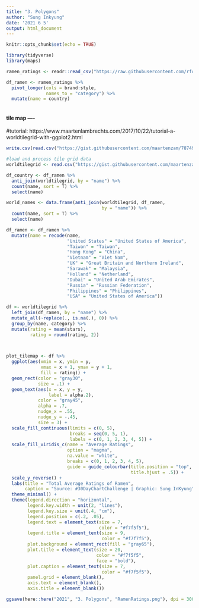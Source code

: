 ```yaml
---
title: "3. Polygons"
author: "Sung Inkyung"
date: '2021 6 5'
output: html_document
---
```


```r
knitr::opts_chunk$set(echo = TRUE)
```

```r
library(tidyverse)
library(maps)
```


```r
ramen_ratings <- readr::read_csv("https://raw.githubusercontent.com/rfordatascience/tidytuesday/master/data/2019/2019-06-04/ramen_ratings.csv")
```


```r
df_ramen <- ramen_ratings %>% 
  pivot_longer(cols = brand:style,
               names_to = "category") %>% 
  mutate(name = country)
  
```

#### tile map ----
#tutorial: https://www.maartenlambrechts.com/2017/10/22/tutorial-a-worldtilegrid-with-ggplot2.html
```r

write.csv(read.csv("https://gist.githubusercontent.com/maartenzam/787498bbc07ae06b637447dbd430ea0a/raw/9a9dafafb44d8990f85243a9c7ca349acd3a0d07/worldtilegrid.csv"), "worldtilegrid.csv")

#load and process tile grid data
worldtilegrid <- read.csv("https://gist.githubusercontent.com/maartenzam/787498bbc07ae06b637447dbd430ea0a/raw/9a9dafafb44d8990f85243a9c7ca349acd3a0d07/worldtilegrid.csv") 

```


```r
df_country <- df_ramen %>% 
  anti_join(worldtilegrid, by = "name") %>% 
  count(name, sort = T) %>% 
  select(name)

world_names <- data.frame(anti_join(worldtilegrid, df_ramen,
                                    by = "name")) %>% 
  count(name, sort = T) %>% 
  select(name)
```


```r
df_ramen <- df_ramen %>% 
  mutate(name = recode(name,
                       "United States" = "United States of America",
                       "Taiwan" = "Taiwan",
                       "Hong Kong" = "China",
                       "Vietnam" = "Viet Nam",
                       "UK" = "Great Britain and Northern Ireland",
                       "Sarawak" = "Malaysia",
                       "Holland" = "Netherland",
                       "Dubai" = "United Arab Emirates",
                       "Russia" = "Russian Federation",
                       "Philippines" = "Philippines",
                       "USA" = "United States of America"))

df <- worldtilegrid %>% 
  left_join(df_ramen, by = "name") %>% 
  mutate_all(~replace(., is.na(.), 0)) %>% 
  group_by(name, category) %>% 
  mutate(rating = mean(stars),
         rating = round(rating, 2))

         
```

```r
plot_tilemap <- df %>% 
  ggplot(aes(xmin = x, ymin = y,
             xmax = x + 1, ymax = y + 1,
             fill = rating)) +
  geom_rect(color = "gray30",
            size = .1) +
  geom_text(aes(x = x, y = y, 
                label = alpha.2),
            color = "gray45", 
            alpha = .7,
            nudge_x = .55, 
            nudge_y = -.45,
            size = 3) +
  scale_fill_continuous(limits = c(0, 5),
                        breaks = seq(0, 5, 1),
                        labels = c(0, 1, 2, 3, 4, 5)) +
  scale_fill_viridis_c(name = "Average Ratings",
                       option = "magma", 
                       na.value = "white", 
                       breaks = c(0, 1, 2, 3, 4, 5),
                       guide = guide_colourbar(title.position = "top", 
                                               title.hjust = .5)) +
  scale_y_reverse() +
  labs(title = "Total Average Ratings of Ramen",
       caption = "Source: #30DayChartChallenge | Graphic: Sung InKyung") +
  theme_minimal() +
  theme(legend.direction = "horizontal",
        legend.key.width = unit(2, "lines"),
        legend.key.size = unit(.4, "cm"),
        legend.position = c(.2, .05),
        legend.text = element_text(size = 7,
                                   color = "#f7f5f5"),
        legend.title = element_text(size = 9,
                                    color = "#f7f7f5"),
        plot.background = element_rect(fill = "gray65"),
        plot.title = element_text(size = 20,
                                  color = "#f7f5f5", 
                                  face = "bold"),
        plot.caption = element_text(size = 7,
                                    color = "#f7f5f5"),
        panel.grid = element_blank(), 
        axis.text = element_blank(), 
        axis.title = element_blank())

ggsave(here::here("2021", "3. Polygons", "RamenRatings.png"), dpi = 300, width = 30, height = 17, units = "cm")
        

```

